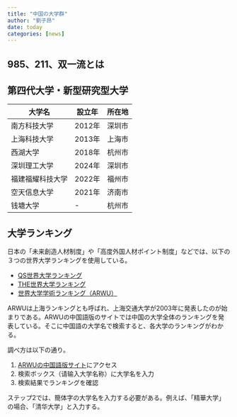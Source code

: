```yaml
---
title: "中国の大学群"
author: "劉子昂"
date: today
categories: [news]
---
```


## 985、211、双一流とは

## 第四代大学・新型研究型大学

| 大学名 | 設立年 | 所在地 | 
|---|---|---|
| 南方科技大学| 2012年 | 深圳市 | 
|上海科技大学 | 2013年 | 上海市 |
| 西湖大学 | 2018年 | 杭州市 | 
|深圳理工大学 | 2024年 | 深圳市 |
|福建福耀科技大学|2022年|福州市|
|空天信息大学|2021年|济南市|
|钱塘大学| -|杭州市|



## 大学ランキング

日本の「未来創造人材制度」や「高度外国人材ポイント制度」などでは、以下の３つの世界大学ランキングを使用している。

- [QS世界大学ランキング](https://www.topuniversities.com/university-rankings)
- [THE世界大学ランキング](https://www.timeshighereducation.com/world-university-rankings)
- [世界大学学術ランキング（ARWU）](https://www.shanghairanking.com/rankings)

ARWUは上海ランキングとも呼ばれ、上海交通大学が2003年に発表したのが始まりである。ARWUの中国語版のサイトでは中国の大学全体のランキングを発表している。そこに中国語の大学名で検索すると、各大学のランキングがわかる。

調べ方は以下の通り。

1. [ARWUの中国語版サイト](https://www.shanghairanking.cn/rankings/bcur/202510)にアクセス
2. 検索ボックス（请输入大学名称）に大学名を入力
3. 検索結果でランキングを確認

ステップ2では、簡体字の大学名を入力する必要がある。例えば、「精華大学」の場合、「清华大学」と入力する。